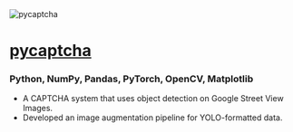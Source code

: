 
<div className="flex flex-col items-center justify-center mb-8">
    <Image
        src="./carbon_pycaptcha.png"
        alt="pycaptcha"
        width={300}
        height={225}
        className="w-64 h-auto mb-4 md:w-96 md:h-auto"
    />
</div>

# [pycaptcha](https://github.com/skarokin/pycaptcha)
### Python, NumPy, Pandas, PyTorch, OpenCV, Matplotlib
- A CAPTCHA system that uses object detection on Google Street View Images.
- Developed an image augmentation pipeline for YOLO-formatted data.